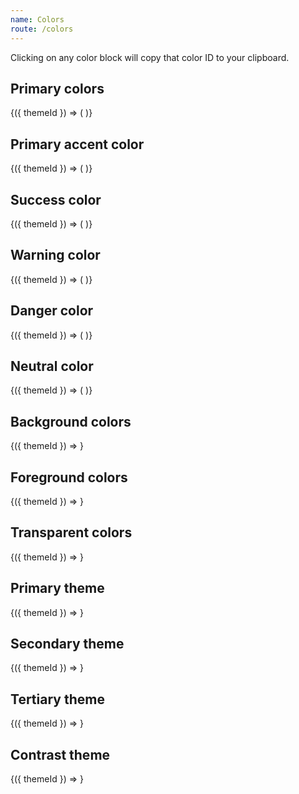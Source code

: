 ```yaml
---
name: Colors
route: /colors
---
```



<PageTitle src="postcss/vars" title="Colors" />

Clicking on any color block will copy that color ID to your clipboard.

## Primary colors

<Playground>
  <ThemeWrapper withThemeId>
    {({ themeId }) => (
      <ColorSwatches
        direction="column"
        group="primary"
        labelHeight={20}
        swatchHeight={40}
        swatchWidth={60}
        themeId={themeId}
      >
        <PhorkIcon size={24} />
      </ColorSwatches>
    )}
  </ThemeWrapper>
</Playground>

## Primary accent color

<Playground>
  <ThemeWrapper withThemeId>
    {({ themeId }) => (
      <ColorSwatches joined group="state" swatchHeight={60} swatchWidth={80} themeId={themeId} variant="accent">
        <PhorkIcon size={30} />
      </ColorSwatches>
    )}
  </ThemeWrapper>
</Playground>

## Success color

<Playground>
  <ThemeWrapper withThemeId>
    {({ themeId }) => (
      <ColorSwatches joined group="state" swatchHeight={60} swatchWidth={80} themeId={themeId} variant="success">
        <PhorkIcon size={30} />
      </ColorSwatches>
    )}
  </ThemeWrapper>
</Playground>

## Warning color

<Playground>
  <ThemeWrapper withThemeId>
    {({ themeId }) => (
      <ColorSwatches joined group="state" swatchHeight={60} swatchWidth={80} themeId={themeId} variant="warning">
        <PhorkIcon size={30} />
      </ColorSwatches>
    )}
  </ThemeWrapper>
</Playground>

## Danger color

<Playground>
  <ThemeWrapper withThemeId>
    {({ themeId }) => (
      <ColorSwatches joined group="state" swatchHeight={60} swatchWidth={80} themeId={themeId} variant="danger">
        <PhorkIcon size={30} />
      </ColorSwatches>
    )}
  </ThemeWrapper>
</Playground>

## Neutral color

<Playground>
  <ThemeWrapper withThemeId>
    {({ themeId }) => (
      <ColorSwatches joined group="state" swatchHeight={60} swatchWidth={80} themeId={themeId} variant="neutral">
        <PhorkIcon size={30} />
      </ColorSwatches>
    )}
  </ThemeWrapper>
</Playground>

## Background colors

<Playground>
  <ThemeWrapper withThemeId>
    {({ themeId }) => <ColorSwatches group="background" swatchHeight={40} swatchWidth={60} themeId={themeId} />}
  </ThemeWrapper>
</Playground>

## Foreground colors

<Playground>
  <ThemeWrapper withThemeId>
    {({ themeId }) => <ColorSwatches group="foreground" swatchHeight={40} swatchWidth={60} themeId={themeId} />}
  </ThemeWrapper>
</Playground>

## Transparent colors

<Playground>
  <ThemeWrapper withThemeId>
    {({ themeId }) => <ColorSwatches group="transparent" swatchHeight={40} swatchWidth={60} themeId={themeId} />}
  </ThemeWrapper>
</Playground>

## Primary theme

<Playground>
  <ThemeWrapper withThemeId>{({ themeId }) => <ColorTheme themeId={themeId} variant="primary" />}</ThemeWrapper>
</Playground>

## Secondary theme

<Playground>
  <ThemeWrapper withThemeId>{({ themeId }) => <ColorTheme themeId={themeId} variant="secondary" />}</ThemeWrapper>
</Playground>

## Tertiary theme

<Playground>
  <ThemeWrapper withThemeId>{({ themeId }) => <ColorTheme themeId={themeId} variant="tertiary" />}</ThemeWrapper>
</Playground>

## Contrast theme

<Playground>
  <ThemeWrapper withThemeId>{({ themeId }) => <ColorTheme themeId={themeId} variant="contrast" />}</ThemeWrapper>
</Playground>
